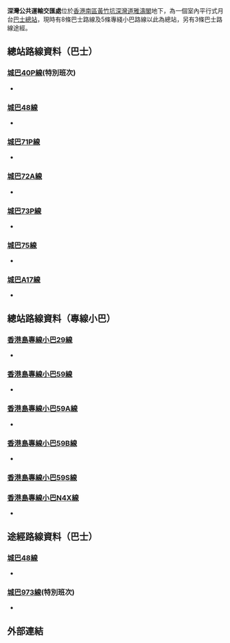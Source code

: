 {{Infobox HK Bus terminus
| image= Sham Wan Bus Terminus.jpg
| name= 深灣公共運輸交匯處
| engname= Shum Wan Road Public Transport Terminus
| district= [[南區_(香港)|南區]]
| area= 
| street= [[香港|香港]][[南區_(香港)|南區]][[黃竹坑|黃竹坑]][[深灣道|深灣道]][[雅濤閣|雅濤閣]]地下
| opendate= 2002年1月25日
| terminate= 城巴<br>[[城巴40P線|40P]]、[[城巴48線|48]]、[[城巴71P線|71P]]、[[城巴72A線|72A]]、[[城巴73P線|73P]]、[[城巴75線|75]]、[[城巴A17線|A17]]<br>[[香港小巴|專線小巴]]<br>[[香港島專線小巴29線|29]]、[[香港島專線小巴59線|59]]、[[香港島專線小巴59A線|59A]]、[[香港島專線小巴59B線|59B]]、[[香港島專線小巴N4X線|N4X]]、
| via= 城巴<br>[[城巴48線|48]]、[[城巴973線|973]](特別班次)
| nearbystreets= [[深灣道|深灣道]]
| nearbysights= [[雅濤閣|雅濤閣]]、[[水警香港仔基地|水警香港仔基地]]、[[香港仔遊艇會|香港仔遊艇會]]、[[香港仔社會保障辦事處|香港仔社會保障辦事處]]
| notes=
| alternative= 
| bgcolor=blue
| fontcolor=white
}}
'''深灣公共運輸交匯處'''位於[[香港|香港]][[南區_(香港)|南區]][[黃竹坑|黃竹坑]][[深灣道|深灣道]][[雅濤閣|雅濤閣]]地下，為一個室內平行式月台[[巴士總站|巴士總站]]，現時有8條巴士路線及5條專綫小巴路線以此為總站，另有3條巴士路線途經。
==總站路線資料（巴士）==
===[[城巴40P線|城巴40P線]](特別班次)===
*{{HK Bus Route HKIsland|40P|special3}}

===[[城巴48線|城巴48線]]===
*{{HK Bus Route HKIsland|48|inline}}

===[[城巴71P線|城巴71P線]]===
*{{HK Bus Route HKIsland|71P|inline}}

===[[城巴72A線|城巴72A線]]===
*{{HK Bus Route HKIsland|72A|inline}}

===[[城巴73P線|城巴73P線]]===
*{{HK Bus Route HKIsland|73P|inline}}

===[[城巴75線|城巴75線]]===
*{{HK Bus Route HKIsland|75|inline}}

===[[城巴A17線|城巴A17線]]===
*{{HK Bus Route Lantau|A17|inline}}

==總站路線資料（專線小巴）==
===[[香港島專線小巴29線|香港島專線小巴29線]]===
*{{HK MiniBus Route HK Show:29|format=inline}}

===[[香港島專線小巴59線|香港島專線小巴59線]]===
*{{HK MiniBus Route HK Show:59|format=inline}}

===[[香港島專線小巴59A線|香港島專線小巴59A線]]===
*{{HK MiniBus Route HK Show:59A|format=inline}}

===[[香港島專線小巴59B線|香港島專線小巴59B線]]===
*{{HK MiniBus Route HK Show:59B|format=inline}}

===[[香港島專線小巴59S線|香港島專線小巴59S線]]===

===[[香港島專線小巴N4X線|香港島專線小巴N4X線]]===
*{{HK MiniBus Route HK Show:N4X|format=inline}}

==途經路線資料（巴士）==
===[[城巴48線|城巴48線]]===
*{{HK Bus Route HKIsland|48|special3}}


===[[城巴973線|城巴973線]](特別班次)===
*{{HK Bus Route Cross Harbour|973|special}}

==外部連結==
{{Commonscat|Shum Wan Road Public Transport Terminus}}
{{香港南區巴士總站列表}}